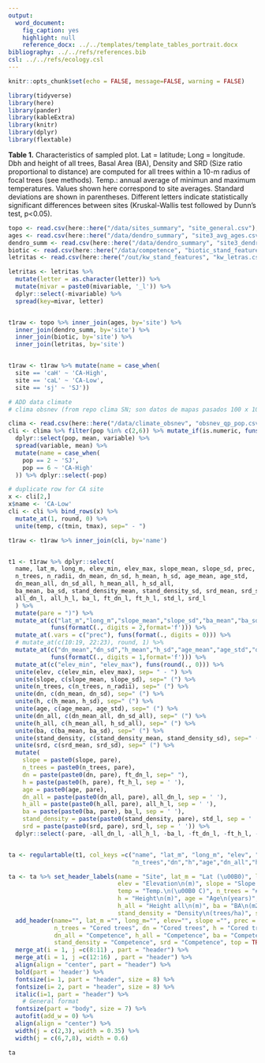 ```yaml
---
output:
  word_document:
    fig_caption: yes
    highlight: null
    reference_docx: ../../templates/template_tables_portrait.docx
bibliography: ../../refs/references.bib
csl: ../../refs/ecology.csl
---
```


```r
knitr::opts_chunk$set(echo = FALSE, message=FALSE, warning = FALSE)
```

```r
library(tidyverse)
library(here)
library(pander)
library(kableExtra)
library(knitr)
library(dplyr)
library(flextable)
```


**Table 1.** Characteristics of sampled plot. Lat = latitude; Long = longitude. Dbh and height of all trees, Basal Area (BA), Density and SRD (Size ratio proportional to distance) are computed for all trees within a 10-m radius of focal trees (see methods). Temp.: annual average of minimun and maximum temperatures. Values shown here correspond to site averages. Standard deviations are shown in parentheses. Different letters indicate statistically significant differences between sites (Kruskal-Wallis test followed by Dunn’s test, p<0.05). 



```r
topo <- read.csv(here::here("/data/sites_summary", "site_general.csv"), header = TRUE)
ages <- read.csv(here::here("/data/dendro_summary", "site3_avg_ages.csv"), header = TRUE)
dendro_summ <- read.csv(here::here("/data/dendro_summary", "site3_dendro_summary.csv"), header = TRUE)
biotic <- read.csv(here::here("/data/competence", "biotic_stand_features.csv"), header = TRUE)
letritas <- read.csv(here::here("/out/kw_stand_features", "kw_letras.csv"), header = TRUE)

letritas <- letritas %>% 
  mutate(letter = as.character(letter)) %>% 
  mutate(mivar = paste0(mivariable, '_l')) %>%
  dplyr::select(-mivariable) %>% 
  spread(key=mivar, letter)


t1raw <- topo %>% inner_join(ages, by='site') %>% 
  inner_join(dendro_summ, by='site') %>% 
  inner_join(biotic, by='site') %>% 
  inner_join(letritas, by='site')


t1raw <- t1raw %>% mutate(name = case_when(
  site == 'caH' ~ 'CA-High', 
  site == 'caL' ~ 'CA-Low',
  site == 'sj' ~ 'SJ')) 

# ADD data climate
# clima obsnev (from repo clima SN; son datos de mapas pasados 100 x 100 1960 - 2010)

clima <- read.csv(here::here("/data/climate_obsnev", "obsnev_qp_pop.csv"), header = TRUE)
cli <- clima %>% filter(pop %in% c(2,6)) %>% mutate_if(is.numeric, funs(round(., 1))) %>% 
  dplyr::select(pop, mean, variable) %>% 
  spread(variable, mean) %>% 
  mutate(name = case_when(
    pop == 2 ~ 'SJ',
    pop == 6 ~ 'CA-High'
  )) %>% dplyr::select(-pop) 

# duplicate row for CA site
x <- cli[2,] 
x$name <- 'CA-Low'
cli <- cli %>% bind_rows(x) %>% 
  mutate_at(1, round, 0) %>% 
  unite(temp, c(tmin, tmax), sep=" - ") 

t1raw <- t1raw %>% inner_join(cli, by='name') 


t1 <- t1raw %>% dplyr::select(
  name, lat_m, long_m, elev_min, elev_max, slope_mean, slope_sd, prec, temp, 
  n_trees, n_radii, dn_mean, dn_sd, h_mean, h_sd, age_mean, age_std, 
  dn_mean_all, dn_sd_all, h_mean_all, h_sd_all,
  ba_mean, ba_sd, stand_density_mean, stand_density_sd, srd_mean, srd_sd,
  all_dn_l, all_h_l, ba_l, ft_dn_l, ft_h_l, std_l, srd_l
  ) %>% 
  mutate(pare = ")") %>% 
  mutate_at(c("lat_m","long_m","slope_mean","slope_sd","ba_mean","ba_sd","srd_mean","srd_sd"), 
            funs(formatC(., digits = 2,format='f'))) %>%  
  mutate_at(.vars = c("prec"), funs(format(., digits = 0))) %>% 
  # mutate_at(c(10:19, 22:23), round, 1) %>% 
  mutate_at(c("dn_mean","dn_sd","h_mean","h_sd","age_mean","age_std","dn_mean_all","dn_sd_all","h_mean_all","h_sd_all","stand_density_mean","stand_density_sd"),
            funs(formatC(., digits = 1,format='f'))) %>%
  mutate_at(c("elev_min", "elev_max"), funs(round(., 0))) %>% 
  unite(elev, c(elev_min, elev_max), sep= " - ") %>% 
  unite(slope, c(slope_mean, slope_sd), sep=" (") %>% 
  unite(n_trees, c(n_trees, n_radii), sep=" (") %>% 
  unite(dn, c(dn_mean, dn_sd), sep=" (") %>% 
  unite(h, c(h_mean, h_sd), sep=" (") %>% 
  unite(age, c(age_mean, age_std), sep=" (") %>% 
  unite(dn_all, c(dn_mean_all, dn_sd_all), sep=" (") %>% 
  unite(h_all, c(h_mean_all, h_sd_all), sep=" (") %>% 
  unite(ba, c(ba_mean, ba_sd), sep=" (") %>% 
  unite(stand_density, c(stand_density_mean, stand_density_sd), sep=" (") %>% 
  unite(srd, c(srd_mean, srd_sd), sep=" (") %>% 
  mutate(
    slope = paste0(slope, pare),
    n_trees = paste0(n_trees, pare),
    dn = paste(paste0(dn, pare), ft_dn_l, sep=" "),
    h = paste(paste0(h, pare), ft_h_l, sep = ' '),
    age = paste0(age, pare),
    dn_all = paste(paste0(dn_all, pare), all_dn_l, sep = ' '),
    h_all = paste(paste0(h_all, pare), all_h_l, sep = ' '),
    ba = paste(paste0(ba, pare), ba_l, sep = ' '),
    stand_density = paste(paste0(stand_density, pare), std_l, sep = ' '),
    srd = paste(paste0(srd, pare), srd_l, sep = ' ')) %>%
  dplyr::select(-pare, -all_dn_l, -all_h_l, -ba_l, -ft_dn_l, -ft_h_l, -std_l, -srd_l) 


ta <- regulartable(t1, col_keys =c("name", "lat_m", "long_m", "elev", "slope", "prec", "temp",
                                   "n_trees","dn","h","age","dn_all","h_all","ba","stand_density","srd"))

ta <- ta %>% set_header_labels(name = "Site", lat_m = "Lat (\u00B0)", long_m = "Long (\u00B0)", 
                               elev = "Elevation\n(m)", slope = "Slope (\u00B0)",  prec = "Prec.\n(mm)",
                               temp = "Temp.\n(\u00B0 C)", n_trees = "# trees\n(# cores)", dn = "Dbh (cm)",
                               h = "Height\n(m)", age = "Age\n(years)", dn_all = "Dbh all\n(cm)", 
                               h_all = "Height all\n(m)", ba = "BA\n(m2/ha)", 
                               stand_density = "Density\n(trees/ha)", srd = "SRD") %>% 
  add_header(name="", lat_m ="", long_m="", elev="", slope ="", prec = "", temp = "",
             n_trees = "Cored trees", dn = "Cored trees", h = "Cored trees", age = "Cored trees", 
             dn_all = "Competence", h_all = "Competence", ba = "Competence", 
             stand_density = "Competence", srd = "Competence", top = TRUE) %>% 
  merge_at(i = 1, j =c(8:11) , part = "header") %>% 
  merge_at(i = 1, j =c(12:16) , part = "header") %>% 
  align(align = "center", part = "header") %>% 
  bold(part = 'header') %>% 
  fontsize(i= 1, part = "header", size = 8) %>% 
  fontsize(i= 2, part = "header", size = 8) %>% 
  italic(i=1, part = "header") %>% 
    # General format 
  fontsize(part = "body", size = 7) %>% 
  autofit(add_w = 0) %>% 
  align(align = "center") %>% 
  width(j = c(2,3), width = 0.35) %>% 
  width(j = c(6,7,8), width = 0.6)

ta

```